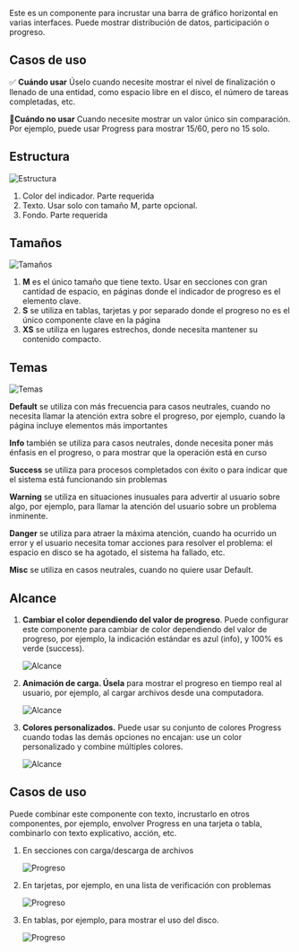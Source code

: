 Este es un componente para incrustar una barra de gráfico horizontal en varias interfaces. Puede mostrar distribución de datos, participación o progreso.

## Casos de uso

✅ **Cuándo usar**
Úselo cuando necesite mostrar el nivel de finalización o llenado de una entidad, como espacio libre en el disco, el número de tareas completadas, etc.

🚫**Cuándo no usar**
Cuando necesite mostrar un valor único sin comparación. Por ejemplo, puede usar Progress para mostrar 15/60, pero no 15 solo.

## Estructura

![Estructura](/static/images/design/Progress/progress-0001.png)

1. Color del indicador. Parte requerida
2. Texto. Usar solo con tamaño M, parte opcional.
3. Fondo. Parte requerida

## Tamaños

![Tamaños](/static/images/design/Progress/progress-0002.png)

1. **M** es el único tamaño que tiene texto. Usar en secciones con gran cantidad de espacio, en páginas donde el indicador de progreso es el elemento clave.
2. **S** se utiliza en tablas, tarjetas y por separado donde el progreso no es el único componente clave en la página
3. **XS** se utiliza en lugares estrechos, donde necesita mantener su contenido compacto.

## Temas

![Temas](/static/images/design/Progress/progress-0003.png)

**Default** se utiliza con más frecuencia para casos neutrales, cuando no necesita llamar la atención extra sobre el progreso, por ejemplo, cuando la página incluye elementos más importantes

**Info** también se utiliza para casos neutrales, donde necesita poner más énfasis en el progreso, o para mostrar que la operación está en curso

**Success** se utiliza para procesos completados con éxito o para indicar que el sistema está funcionando sin problemas

**Warning** se utiliza en situaciones inusuales para advertir al usuario sobre algo, por ejemplo, para llamar la atención del usuario sobre un problema inminente.

**Danger** se utiliza para atraer la máxima atención, cuando ha ocurrido un error y el usuario necesita tomar acciones para resolver el problema: el espacio en disco se ha agotado, el sistema ha fallado, etc.

**Misc** se utiliza en casos neutrales, cuando no quiere usar Default.

## Alcance

1. **Cambiar el color dependiendo del valor de progreso**. Puede configurar este componente para cambiar de color dependiendo del valor de progreso, por ejemplo, la indicación estándar es azul (info), y 100% es verde (success).

   ![Alcance](/static/images/design/Progress/progress-0004.png)

2. **Animación de carga. Úsela** para mostrar el progreso en tiempo real al usuario, por ejemplo, al cargar archivos desde una computadora.

   ![Alcance](/static/images/design/Progress/progress-0005.png)

3. **Colores personalizados.** Puede usar su conjunto de colores Progress cuando todas las demás opciones no encajan: use un color personalizado y combine múltiples colores.

   ![Alcance](/static/images/design/Progress/progress-0006.png)


## Casos de uso

Puede combinar este componente con texto, incrustarlo en otros componentes, por ejemplo, envolver Progress en una tarjeta o tabla, combinarlo con texto explicativo, acción, etc.

1. En secciones con carga/descarga de archivos

   ![Progreso](/static/images/design/Progress/progress-0007.png)

2. En tarjetas, por ejemplo, en una lista de verificación con problemas

   ![Progreso](/static/images/design/Progress/progress-0008.png)

3. En tablas, por ejemplo, para mostrar el uso del disco.

   ![Progreso](/static/images/design/Progress/progress-0009.png)